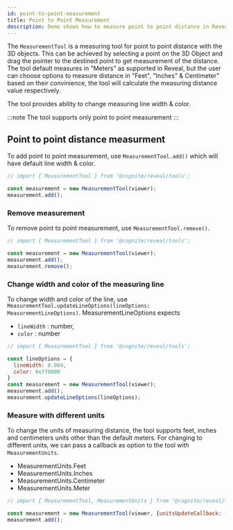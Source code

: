 ```yaml
---
id: point-to-point-measurement
title: Point to Point Measurement
description: Demo shows how to measure point to point distance in Reveal.
---
```



The `MeasurementTool` is a measuring tool for point to point distance with the 3D objects.
This can be achieved by selecting a point on the 3D Object and drag the pointer to the destined point to get measurement of the distance.
The tool default measures in "Meters" as supported in Reveal, but the user can choose options to measure distance in "Feet", "Inches" & Centimeter"
based on their convinience, the tool will calculate the measuring distance value respectively.

The tool provides ability to change measuring line width & color.

:::note
The tool supports only point to point measurement
:::

<DemoWrapper name="Cognite3DViewerDemo" />

## Point to point distance measurment
To add point to point measurement, use `MeasurementTool.add()` which will have default line width & color.

```jsx runnable
// import { MeasurementTool } from '@cognite/reveal/tools';

const measurement = new MeasurementTool(viewer);
measurement.add();
```
### Remove measurement
To remove point to point measurement, use `MeasurementTool.remove()`.

```jsx runnable
// import { MeasurementTool } from '@cognite/reveal/tools';

const measurement = new MeasurementTool(viewer);
measurement.add();
measurement.remove();
```

### Change width and color of the measuring line
To change width and color of the line, use `MeasurementTool.updateLineOptions(lineOptions: MeasurementLineOptions)`. MeasurementLineOptions expects
  - `lineWidth` : number,
  - `color` : number

```jsx runnable
// import { MeasurementTool } from '@cognite/reveal/tools';

const lineOptions = {
  lineWidth: 0.004,
  color: 0xff0000
}
const measurement = new MeasurementTool(viewer);
measurement.add();
measurement.updateLineOptions(lineOptions);
```

### Measure with different units
To change the units of measuring distance, the tool supports feet, inches and centimeters units other than the default meters. For changing to different
units, we can pass a callback as option to the tool with `MeasurementUnits`.
  - MeasurementUnits.Feet
  - MeasurementUnits.Inches
  - MeasurementUnits.Centimeter
  - MeasurementUnits.Meter

```jsx runnable
// import { MeasurementTool, MeasurementUnits } from '@cognite/reveal/tools';

const measurement = new MeasurementTool(viewer, {unitsUpdateCallback: () => { return MeasurementUnits.Feet}});
measurement.add();
```